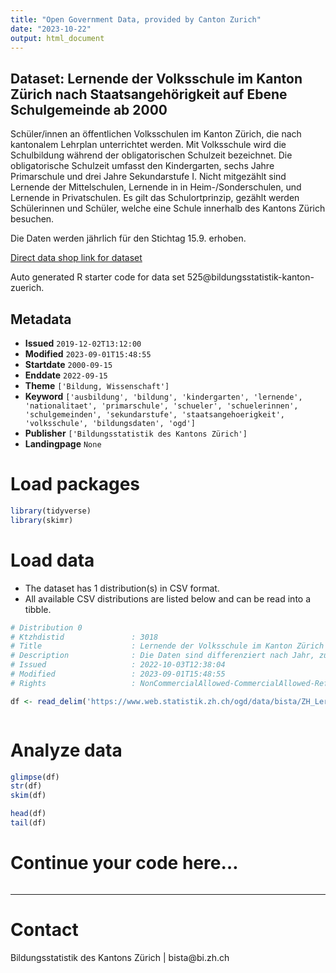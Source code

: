```yaml
---
title: "Open Government Data, provided by Canton Zurich"
date: "2023-10-22"
output: html_document
---
```


## Dataset: Lernende der Volksschule im Kanton Zürich nach Staatsangehörigkeit auf Ebene Schulgemeinde ab 2000

Schüler/innen an öffentlichen Volksschulen im Kanton Zürich, die nach kantonalem Lehrplan unterrichtet werden. Mit Volksschule wird die Schulbildung während der obligatorischen Schulzeit bezeichnet. Die obligatorische Schulzeit umfasst den Kindergarten, sechs Jahre Primarschule und drei Jahre Sekundarstufe I. Nicht mitgezählt sind Lernende der Mittelschulen, Lernende in in Heim-/Sonderschulen, und Lernende in Privatschulen. Es gilt das Schulortprinzip, gezählt werden Schülerinnen und Schüler, welche eine Schule innerhalb des Kantons Zürich besuchen.

Die Daten werden jährlich für den Stichtag 15.9. erhoben.

[Direct data shop link for dataset](https://www.zh.ch/de/politik-staat/statistik-daten/datenkatalog.html#/datasets/525@bildungsstatistik-kanton-zuerich)

Auto generated R starter code for data set 525@bildungsstatistik-kanton-zuerich.

## Metadata

- **Issued** `2019-12-02T13:12:00`
- **Modified** `2023-09-01T15:48:55`
- **Startdate** `2000-09-15`
- **Enddate** `2022-09-15`
- **Theme** `['Bildung, Wissenschaft']`
- **Keyword** `['ausbildung', 'bildung', 'kindergarten', 'lernende', 'nationalitaet', 'primarschule', 'schueler', 'schuelerinnen', 'schulgemeinden', 'sekundarstufe', 'staatsangehoerigkeit', 'volksschule', 'bildungsdaten', 'ogd']`
- **Publisher** `['Bildungsstatistik des Kantons Zürich']`
- **Landingpage** `None`


# Load packages

```r

library(tidyverse)
library(skimr)

```

# Load data

-   The dataset has 1 distribution(s) in CSV format.
-   All available CSV distributions are listed below and can be read into a tibble.

```r

# Distribution 0
# Ktzhdistid               : 3018
# Title                    : Lernende der Volksschule im Kanton Zürich nach Staatsangehörigkeit auf Ebene Schulgemeinde ab 2000
# Description              : Die Daten sind differenziert nach Jahr, zuständiger Schulgemeinde und Staatsangehörigkeit. Bei Zellen kleiner 5 wird die Staatsangehörigkeit zuerst auf Ebene Grossregion und, wenn nötig, auf Ebene Kontinent aggregiert. Jahr: Das Jahr ist jeweils das Kalenderjahr der Erhebung, wobei der Stichtag der 15.9. ist. Die Daten für das Jahr 2022 sind somit im Schuljahr 2022/23 erhoben worden und zeigen den Datenstand am 15. September 2022. Schulgemeinde: Es wird die zuständige Schulgemeinde dargestellt. Das ist üblicherweise die Schulgemeinde des Wohnort. Es entspricht aber nicht in jedem Fall der Schulgemeinde des Schulstandorts der effektiv besucht wird. Staatsangehoerigkeit: Es wird pro Person nur eine Staatsangehörigkeit erhoben. Falls eine Person mehrere Staatsangehörigkeiten hat, und eine davon ist die Schweizerische, so wird diese prioritär erfasst. Bei anderen mehrfachen Staatsangehörigkeiten wir keine Vorgabe zur Priorisierung gemacht. Staatsangehoerigkeit_ISO2_Code: Bei der Aggregation auf Grossregion und Kontinent bleibt der ISO2 Code leer. Anzahl: Anzahl der Schülerinnen und Schüler mit der entsprechenden Merkmalskombination.
# Issued                   : 2022-10-03T12:38:04
# Modified                 : 2023-09-01T15:48:55
# Rights                   : NonCommercialAllowed-CommercialAllowed-ReferenceRequired

df <- read_delim('https://www.web.statistik.zh.ch/ogd/data/bista/ZH_Lernende_Volksschule_Regional_Staatsangehoerigkeit.csv')



```

# Analyze data

```r

glimpse(df)
str(df)
skim(df)

head(df)
tail(df)

```

# Continue your code here...

```r

```

------------------------------------------------------------------------

# Contact

Bildungsstatistik des Kantons Zürich | bista@bi.zh.ch
